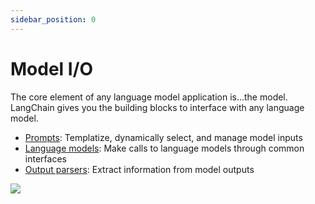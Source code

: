 ```yaml
---
sidebar_position: 0
---
```


# Model I/O

The core element of any language model application is...the model. LangChain gives you the building blocks to interface with any language model.

- [Prompts](./prompts): Templatize, dynamically select, and manage model inputs
- [Language models](./models): Make calls to language models through common interfaces
- [Output parsers](./output_parsers): Extract information from model outputs

![](https://drive.google.com/uc?id=1SHWAUkcIJLwUvr63onb7OnKdQzF0RTNh)

